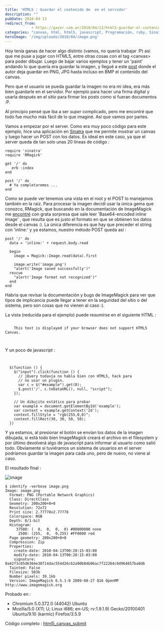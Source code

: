 ```yaml
---
title: 'HTML5 : Guardar el contenido de  en el servidor'
description: ""
pubDate: 2010-04-13
redirect_from: 
            - https://gazer.com.ar/2010/04/13/html5-guardar-el-contenido-de-canvas-en-el-servidor/
categories: "canvas, html, html5, javascript, Programación, ruby, Sinatra"
heroImage: '/img/uploads/2010/04/image.png'
---
```

Hoy tenía ganas de hacer algo distinto (vamos, no quería trabajar :P) así que me puse a jugar con HTML5, entre otras cosas con el tag &lt;canvas> para poder dibujar. Luego de bajar varios ejemplos y tener un 'paint' andando lo que quería era guardar la imagen, y llegué a este [post](http://www.nihilogic.dk/labs/canvas2image/) donde el autor deja guardar en PNG, JPG hasta incluso en BMP el contenido del canvas.

Pero que el usuario se pueda guardar la imagen no era mi idea, era más bien guardarle en el servidor. Por ejemplo para hacer una firma digital y usarla después en el sitio para firmar los posts como si fueran documentos :P.

Al principio pensé que iba a ser _super_ complicado, pero me encontré que todo fue mucho más fácil de lo que imaginé. Así que vamos por partes.

Vamos a empezar por el server. Como era muy poco código para este ejemplo, hice una aplicación en [Sinatra](http://www.sinatrarb.com/) que me permite mostrar un canvas y luego hacer un POST con los datos. Es ideal en este caso, ya que el server queda de tan solo unas 20 líneas de código :

```
require 'sinatra'
require 'RMagick'

get '/' do
   erb :index
end

post '/' do
  # Ya completaremos ...
end
```

Como se puede ver tenemos una vista en el root y el POST lo manejamos también en la raiz. Para procesar la imagen decidí usar la única gema que conozco, RMagick, que buscando en la documentación de ImageMagick me [encontré](http://www.imagemagick.org/script/formats.php) con grata sorpresa que sale leer 'Base64-encoded inline image' , que resulta que es justo el formato en que se obtienen los datos desde el canvas :). La única diferencia es que hay que preceder el string con 'inline:' y ya estamos, nuestro método POST queda así :

```
post '/' do
  data = 'inline:' + request.body.read

  begin
    image = Magick::Image.read(data).first

    image.write('image.png')
    "alert('Image saved successfully')"
  rescue
    "alert('Image format not recognized')"
  end
end
```

Habría que revisar la documentación y bugs de ImageMagick para ver que tipos de implicancia puede llegar a tener en la seguridad del sitio o del sistema, pero son cosas que no vienen al caso :).

La vista (reducida para el ejemplo) puede resumirse en el siguiente HTML :

```

    This text is displayed if your browser does not support HTML5 Canvas.



```

Y un poco de javascript :

```


  $(function () {
    $("input").click(function () {
      // jQuery todavía no habla bien con HTML5, hack para
      // no usar un plugin.
      var c = $("#example").get(0);
      $.post('/', c.toDataURL(), null, "script");
    });

    // Un dibujito estático para probar
    var example = document.getElementById('example');
    var context = example.getContext('2d');
    context.fillStyle = "rgb(255,0,0)";
    context.fillRect(30, 30, 50, 50);
  })
```

Y ya estamos, al presionar el botón se envían los datos de la imagen dibujada, si está todo bien ImageMagick creará el archivo en el filesystem y por último devolverá algo de javascript para informar al usuario como salió todo. Obviamente si tuviéramos un sistema de usuarios en el server podríamos guardar la imagen para cada uno, pero de nuevo, no viene al caso.

El resultado final :

![](/img/uploads/2010/04/image.png "image")

```
$ identify -verbose image.png
Image: image.png
  Format: PNG (Portable Network Graphics)
  Class: DirectClass
  Geometry: 200x200+0+0
  Resolution: 72x72
  Print size: 2.77778x2.77778
  Colorspace: RGB
  Depth: 8/1-bit
  Histogram:
     37500: (  0,  0,  0,  0) #00000000 none
      2500: (255,  0,  0,255) #FF0000 red
  Page geometry: 200x200+0+0
  Compression: Zip
  Properties:
    create-date: 2010-04-13T00:20:15-03:00
    modify-date: 2010-04-13T00:20:15-03:00
    signature: 0a42f3c85d6364e38f14dac554d26c62a90b84b06ac7f22264c9d964657ba8d6
  Tainted: False
  Filesize: 503b
  Number pixels: 39.1kb
  Version: ImageMagick 6.5.1-0 2009-08-27 Q16 OpenMP http://www.imagemagick.org
```

Probado en :

- Chromium 5.0.372.0 (44042) Ubuntu
- Mozilla/5.0 (X11; U; Linux i686; en-US; rv:1.9.1.9) Gecko/20100401 Ubuntu/9.10 (karmic) Firefox/3.5.9

Código completo : [html5_canvas_submit](https://www.gazer.com.ar/wp-content/uploads/2010/04/html5_canvas_submit.zip)

